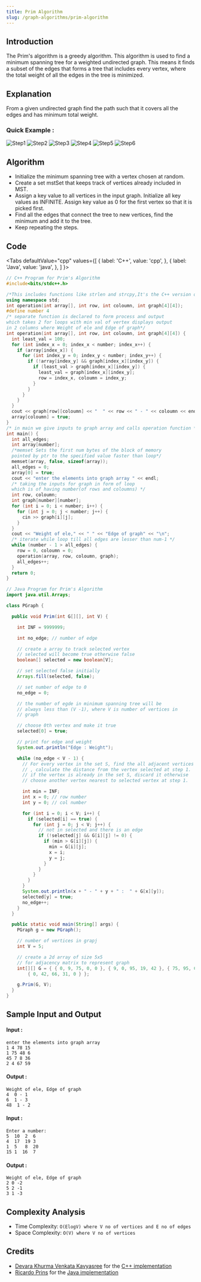 ```yaml
---
title: Prim Algorithm
slug: /graph-algorithms/prim-algorithm
---
```


## Introduction

The Prim's algorithm is a greedy algorithm. This algorithm is used to find a minimum spanning tree for a weighted undirected graph. This means it finds a subset of the edges that forms a tree that includes every vertex, where the total weight of all the edges in the tree is minimized.

## Explanation

From a given undirected graph find the path such that it covers all the edges and has minimum total weight.

### Quick Example :

![Step1](https://cdn.programiz.com/sites/tutorial2program/files/pa_1.png)
![Step2](https://cdn.programiz.com/sites/tutorial2program/files/pa_2.png)
![Step3](https://cdn.programiz.com/sites/tutorial2program/files/pa_3.png)
![Step4](https://cdn.programiz.com/sites/tutorial2program/files/pa_4.png)
![Step5](https://cdn.programiz.com/sites/tutorial2program/files/pa_5.png)
![Step6](https://cdn.programiz.com/sites/tutorial2program/files/pa_6.png)

## Algorithm

- Initialize the minimum spanning tree with a vertex chosen at random.
- Create a set mstSet that keeps track of vertices already included in MST. 
- Assign a key value to all vertices in the input graph. Initialize all key values as INFINITE. Assign key value as 0 for the first vertex so that it is picked first.
- Find all the edges that connect the tree to new vertices, find the minimum and add it to the tree.
- Keep repeating the steps.

## Code 

<Tabs
  defaultValue="cpp"
  values={[
    { label: 'C++', value: 'cpp', },
    { label: 'Java', value: 'java', },
  ]
}>
<TabItem value="cpp">

```cpp
// C++ Program for Prim's Algorithm
#include<bits/stdc++.h>

/*This includes functions like strlen and strcpy,It's the C++ version of header from C*/
using namespace std;
int operation(int array[], int row, int coloumn, int graph[4][4]);
#define number 4
/* separate function is declared to form process and output
which takes 2 for loops with min val of vertex displays output 
in 2 columns where Weight of ele and Edge of graph*/
int operation(int array[], int row, int coloumn, int graph[4][4]) {
  int least_val = 100;
  for (int index_x = 0; index_x < number; index_x++) {
    if (array[index_x]) {
      for (int index_y = 0; index_y < number; index_y++) {
        if (!array[index_y] && graph[index_x][index_y]) {
          if (least_val > graph[index_x][index_y]) {
            least_val = graph[index_x][index_y];
            row = index_x, coloumn = index_y;
          }
        }
      }
    }
  }
  cout << graph[row][coloumn] << "  " << row << " - " << coloumn << endl;
  array[coloumn] = true;
}
/* in main we give inputs to graph array and calls operation function */
int main() {
  int all_edges;
  int array[number];
  /*memset Sets the first num bytes of the block of memory 
  pointed by ptr to the specified value faster than loop*/
  memset(array, false, sizeof(array));
  all_edges = 0;
  array[0] = true;
  cout << "enter the elements into graph array " << endl;
  /* taking the inputs for graph in form of loop
  which is of having number(of rows and coloumns) */
  int row, coloumn;
  int graph[number][number];
  for (int i = 0; i < number; i++) {
    for (int j = 0; j < number; j++) {
      cin >> graph[i][j];
    }
  }
  cout << "Weight of ele," << " " << "Edge of graph" << "\n";
  /* iterate while loop till all edges are lesser than num-1 */
  while (number - 1 > all_edges) {
    row = 0, coloumn = 0;
    operation(array, row, coloumn, graph);
    all_edges++;
  }
  return 0;
}
```

</TabItem>
<TabItem value="java">

```java
// Java Program for Prim's Algorithm
import java.util.Arrays;

class PGraph {

  public void Prim(int G[][], int V) {

    int INF = 9999999;

    int no_edge; // number of edge

    // create a array to track selected vertex
    // selected will become true otherwise false
    boolean[] selected = new boolean[V];

    // set selected false initially
    Arrays.fill(selected, false);

    // set number of edge to 0
    no_edge = 0;

    // the number of egde in minimum spanning tree will be
    // always less than (V -1), where V is number of vertices in
    // graph

    // choose 0th vertex and make it true
    selected[0] = true;

    // print for edge and weight
    System.out.println("Edge : Weight");

    while (no_edge < V - 1) {
      // For every vertex in the set S, find the all adjacent vertices
      // , calculate the distance from the vertex selected at step 1.
      // if the vertex is already in the set S, discard it otherwise
      // choose another vertex nearest to selected vertex at step 1.

      int min = INF;
      int x = 0; // row number
      int y = 0; // col number

      for (int i = 0; i < V; i++) {
        if (selected[i] == true) {
          for (int j = 0; j < V; j++) {
            // not in selected and there is an edge
            if (!selected[j] && G[i][j] != 0) {
              if (min > G[i][j]) {
                min = G[i][j];
                x = i;
                y = j;
              }
            }
          }
        }
      }
      System.out.println(x + " - " + y + " :  " + G[x][y]);
      selected[y] = true;
      no_edge++;
    }
  }

  public static void main(String[] args) {
    PGraph g = new PGraph();

    // number of vertices in grapj
    int V = 5;

    // create a 2d array of size 5x5
    // for adjacency matrix to represent graph
    int[][] G = { { 0, 9, 75, 0, 0 }, { 9, 0, 95, 19, 42 }, { 75, 95, 0, 51, 66 }, { 0, 19, 51, 0, 31 },
        { 0, 42, 66, 31, 0 } };

    g.Prim(G, V);
  }
}
```
</TabItem>
</Tabs>

## Sample Input and Output
#### Input :
```
enter the elements into graph array                                                                                                                                     
1 4 78 15                                                                                                                                                                            
1 75 48 6                                                                                                                                                                            
45 7 8 36                                                                                                                                                                            
2 4 67 59   
```

#### Output :
```
Weight of ele, Edge of graph                                                                                                                                             
4  0 - 1                                                                                                                                                                             
6  1 - 3                                                                                                                                                                             
48  1 - 2 
```
#### Input :
```
Enter a number: 
5  10  2  6
4  17  19 3
1  5   8  20
15 1  16  7 
```
#### Output :
```
Weight of ele, Edge of graph
2 0 -2
5 2 -1
3 1 -3
```
## Complexity Analysis
- Time Complexity: `O(ElogV) where V no of vertices and E no of edges`
- Space Complexity: `O(V) where V no of vertices`

## Credits

   - [Devara Khurma Venkata Kavyasree](https://github.com/kavyasree-123) for the [C++ implementation](https://github.com/TesseractCoding/NeoAlgo/blob/master/C-Plus-Plus/ds/prims_algo.cpp)
   - [Ricardo Prins](https://github.com/ricardoprins) for the [Java implementation](https://github.com/TesseractCoding/NeoAlgo/blob/master/Java/graphs/Prim_Algorithm.java)
